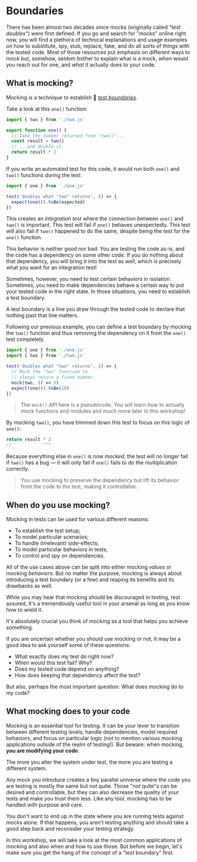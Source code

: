 # Boundaries

<EpicVideo url="https://www.epicweb.dev/workshops/mocking-techniques-in-vitest/boundaries/intro-to-boundaries" />

There has been almost two decades since mocks (originally called "_test doubles_") were first defined. If you go and search for "mocks" online right now, you will find a plethora of technical explanations and usage examples on how to substitute, spy, stub, replace, fake, and do all sorts of things with the tested code. Most of those resources put emphasis on different ways to mock but, somehow, seldom bother to explain what _is_ a mock, _when_ would you reach out for one, and _what_ it actually does to your code.

## What is mocking?

Mocking is a technique to establish :scroll: [_test boundaries_](https://www.epicweb.dev/what-is-a-test-boundary).

Take a look at this `one()` function:

```ts filename=one.ts highlight=3
import { two } from './two.js'

export function one() {
  // Take the number returned from "two()"...
  const result = two()
  // ...and double it.
  return result * 2
}
```

If you write an automated test for this code, it would run both `one()` and `two()` functions during the test:

```ts filename=one.test.ts highlight=4
import { one } from './one.js'

test('doubles what "two" returns', () => {
  expect(one()).toBe(expected)
})
```

This creates an _integration test_ where the connection between `one()` and `two()` is important. This test will fail if `one()` behaves unexpectedly. This test will also fail if `two()` happened to do the same, despite being the test for the `one()` function.

This behavior is neither good nor bad. You are testing the code as-is, and the code has a dependency on some other code. If you do nothing about that dependency, you will bring it into the test as well, which is precisely what you want for an integration test!

Sometimes, however, you need to test certain behaviors in isolation. Sometimes, you need to make dependencies behave a certain way to put your tested code in the right state. In those situations, you need to establish a test boundary.

<callout-info class="important">
  A test boundary is a line you draw through the tested code to declare that
  nothing past that line matters.
</callout-info>

Following our previous example, you can define a test boundary by mocking the `two()` function and thus removing the dependency on it from the `one()` test completely.

```ts filename=one.test.ts highlight=5-7
import { one } from './one.js'
import { two } from './two.js'

test('doubles what "two" returns', () => {
  // Mock the "two" function to
  // always return a fixed number.
  mock(two, () => 5)
  expect(one()).toBe(10)
})
```

> The `mock()` API here is a pseudocode. You will learn how to actually mock functions and modules and much more later in this workshop!

By mocking `two()`, you have trimmed down this test to focus on this logic of `one()`:

```ts filename=one.test.ts
return result * 2
//            ^^^
```

Because everything else in `one()` is now _mocked_, the test will no longer fail if `two()` has a bug — it will only fail if `one()` fails to do the multiplication correctly.

> You use mocking to preserve the dependency but lift its behavior from the code to the test, making it controllable.

## When do you use mocking?

Mocking in tests can be used for various different reasons:

- To establish the test setup;
- To model particular scenarios;
- To handle (irrelevant) side-effects;
- To model particular behaviors in tests;
- To control and spy on dependencies.

All of the use cases above can be split into either mocking _values_ or mocking _behaviors_. But no matter the purpose, mocking is always about introducing a test boundary (or a few) and reaping its benefits and its drawbacks as well.

While you may hear that mocking should be discouraged in testing, rest assured, it's a tremendously useful tool in your arsenal as long as you know how to wield it.

<callout-success>
  It's absolutely crucial you think of mocking as a tool that helps you achieve
  something.
</callout-success>

If you are uncertain whether you should use mocking or not, it may be a good idea to ask yourself some of these questions:

- What exactly does my test do right now?
- When would this test fail? Why?
- Does my tested code depend on anything?
- How does keeping that dependency affect the test?

But also, perhaps the most important question: What does mocking do to my code?

## What mocking does to your code

Mocking is an essential tool for testing. It can be your lever to transition between different testing levels, handle dependencies, model required behaviors, and focus on particular logic (not to mention various mocking applications outside of the realm of testing!). But beware: when mocking, **you are modifying your code**.

<callout-info class="important">
  The more you alter the system under test, the more you are testing a different
  system.
</callout-info>

Any mock you introduce creates a tiny parallel universe where the code you are testing is mostly the same but not quite. Those "not quite"s can be desired and controllable, but they can also decrease the quality of your tests and make you trust them less. Like any tool, mocking has to be handled with purpose and care.

You don't want to end up in the state where you are running tests against mocks alone. If that happens, you aren't testing anything and should take a good step back and reconsider your testing strategy.

In this workshop, we will take a look at the most common applications of mocking and also when and how to use those. But before we begin, let's make sure you get the hang of the concept of a "test boundary" first.
